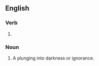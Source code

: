 ==English==

===Verb===
{{head|en|verb form}}

# {{present participle of|benight|lang=en|nocat=1}}

===Noun===
{{en-noun}}

# A plunging into darkness or ignorance.